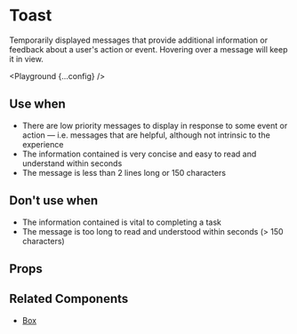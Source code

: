 
# Toast

Temporarily displayed messages that provide additional information or feedback about a user's action or event. Hovering over a message will keep it in view.

<Playground {...config} />

## Use when

- There are low priority messages to display in response to some event or action — i.e. messages that are helpful, although not intrinsic to the experience
- The information contained is very concise and easy to read and understand within seconds
- The message is less than 2 lines long or 150 characters

## Don't use when

- The information contained is vital to completing a task
- The message is too long to read and understood within seconds (> 150 characters)

## Props

<PropsTable propsConfig={config.props} />

## Related Components

- [Box](/box)
